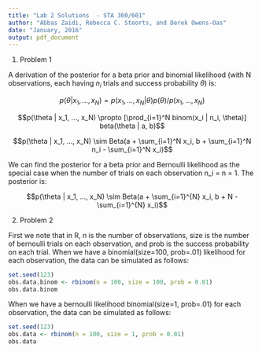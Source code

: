 ---
title: "Lab 2 Solutions  - STA 360/601"
author: "Abbas Zaidi, Rebecca C. Steorts, and Derek Owens-Oas"
date: "January, 2016"
output: pdf_document
---



1. Problem 1

A derivation of the posterior for a beta prior and binomial likelihood (with N observations, each having $n_i$ trials and success probability $\theta$) is:

$$p(\theta | x_1, ..., x_N) = p(x_1, ..., x_N | \theta) p(\theta) / p(x_1, ..., x_N)$$

$$p(\theta | x_1, ..., x_N) \propto [\prod_{i=1}^N binom(x_i | n_i, \theta)] beta(\theta | a, b)$$

$$p(\theta | x_1, ..., x_N) \sim Beta(a + \sum_{i=1}^N x_i, b + \sum_{i=1}^N n_i - \sum_{i=1}^N x_i)$$

We can find the posterior for a beta prior and Bernoulli likelihood as the special case when the number of trials on each observation n_i = n = 1. The posterior is:

$$p(\theta | x_1, ..., x_N) \sim Beta(a + \sum_{i=1}^{N} x_i, b + N - \sum_{i=1}^{N} x_i)$$


2. Problem 2

First we note that in R, n is the number of observations, size is the number of bernoulli trials on each observation, and prob is the success probability on each trial. When we have a binomial(size=100, prob=.01) likelihood for each observation, the data can be simulated as follows:
```{r,echo=TRUE}
set.seed(123)
obs.data.binom <- rbinom(n = 100, size = 100, prob = 0.01)
obs.data.binom
```

When we have a bernoulli likelihood binomial(size=1, prob=.01) for each observation, the data can be simulated as follows:
```{r,echo=TRUE}
set.seed(123)
obs.data <- rbinom(n = 100, size = 1, prob = 0.01)
obs.data
```

